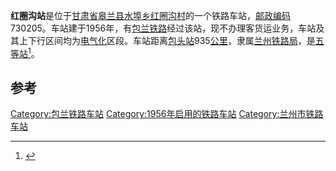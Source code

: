 {{noteTA
|1=zh-cn:始发车次; zh-hk:列車班次;
|2=zh-cn:车次; zh-hk:班次; 
}}
{{Infobox China railway station 
|车站名称 = 红圈沟站
|车站名称拼音 = 
|车站地址 = [[甘肃省|甘肃省]][[皋兰县|皋兰县]]
|归属 = [[兰州铁路局|兰州铁路局]]
|车站等级 = [[五等站_(中铁)|五等站]]
|线路 = [[包兰铁路|包兰铁路]]
}}
'''红圈沟站'''是位于[[甘肃省|甘肃省]][[皋兰县|皋兰县]][[水埠乡红圈沟村|水埠乡红圈沟村]]的一个铁路车站，[[邮政编码|邮政编码]]730205。车站建于1956年，有[[包兰铁路|包兰铁路]]经过该站，现不办理客货运业务，车站及其上下行区间均为[[电气化|电气化]]区段。车站距离[[包头站|包头站]]935[[公里|公里]]，隶属[[兰州铁路局|兰州铁路局]]，是[[五等站_(中铁)|五等站]]<ref>{{Cite book|title=中国铁路站名词典|last=[[孙本祥|孙本祥]]主编|first=|publisher=北京：[[中国铁道出版社|中国铁道出版社]]|year=2003.04|isbn=7-113-03941-3|location=|pages=618-622}}</ref>。

==参考==
{{reflist}}

{{start rail box}}
{{s-inop|[[皋兰站|皋兰站]]}}
{{s-line|[[包兰铁路|包兰铁路]]}}
{{s-inop|[[前长川站|前长川站]]}}
{{end box}}
{{包兰铁路}}
{{铁路车站小作品}}
{{甘肃小作品}}

[[Category:包兰铁路车站|Category:包兰铁路车站]]
[[Category:1956年启用的铁路车站|Category:1956年启用的铁路车站]]
[[Category:兰州市铁路车站|Category:兰州市铁路车站]]